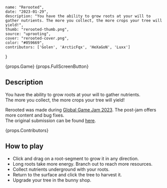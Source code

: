     name: "Rerooted",
    date: "2023-01-29",
    description: "You have the ability to grow roots at your will to gather nutrients. The more you collect, the more crops your tree will yield!",
    thumb: "rerooted-thumb.png",
    source: "uprooting",
    cover: "rerooted-cover.png",
    color: "#059669",
    contributors: ['Golen', 'ArcticFqx', 'HeXaGoN', 'Luxx']
}

{props.Game}
{props.FullScreenButton}


## Description
You have the ability to grow roots at your will to gather nutrients.  
The more you collect, the more crops your tree will yield!

Rerooted was made during [Global Game Jam 2023](https://globalgamejam.org/). The post-jam offers more content and bug fixes.  
The original submission can be found [here](https://globalgamejam.org/2023/games/rerooted-2).

{props.Contributors}

## How to play

* Click and drag on a root-segment to grow it in any direction.
* Long roots take more energy. Branch out to reach more resources.
* Collect nutrients underground with your roots.
* Return to the surface and click the tree to harvest it.
* Upgrade your tree in the bunny shop.
